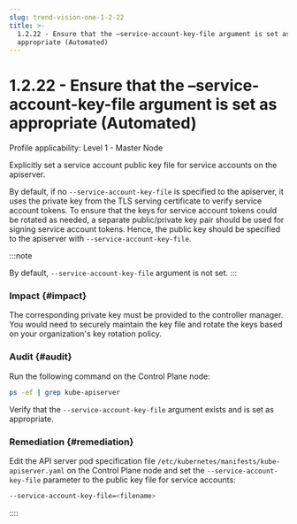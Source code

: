 ```yaml
---
slug: trend-vision-one-1-2-22
title: >-
  1.2.22 - Ensure that the –service-account-key-file argument is set as
  appropriate (Automated)
---
```

# 1.2.22 - Ensure that the –service-account-key-file argument is set as appropriate (Automated)

Profile applicability: Level 1 - Master Node

Explicitly set a service account public key file for service accounts on the apiserver.

By default, if no `--service-account-key-file` is specified to the apiserver, it uses the private key from the TLS serving certificate to verify service account tokens. To ensure that the keys for service account tokens could be rotated as needed, a separate public/private key pair should be used for signing service account tokens. Hence, the public key should be specified to the apiserver with `--service-account-key-file`.

:::note

By default, `--service-account-key-file` argument is not set.
:::

### Impact {#impact}

The corresponding private key must be provided to the controller manager. You would need to securely maintain the key file and rotate the keys based on your organization's key rotation policy.

### Audit {#audit}

Run the following command on the Control Plane node:

```bash
ps -ef | grep kube-apiserver
```

Verify that the `--service-account-key-file` argument exists and is set as appropriate.

### Remediation {#remediation}

Edit the API server pod specification file `/etc/kubernetes/manifests/kube-apiserver.yaml` on the Control Plane node and set the `--service-account-key-file` parameter to the public key file for service accounts:

```bash
--service-account-key-file=<filename>
```
::::
